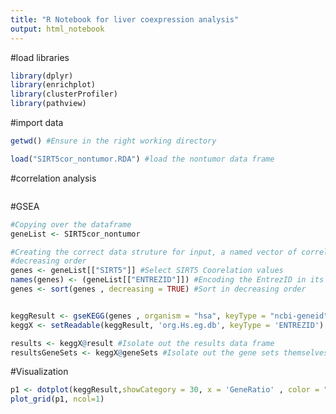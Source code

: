 ```yaml
---
title: "R Notebook for liver coexpression analysis"
output: html_notebook
---
```


#load libraries

```r
library(dplyr)
library(enrichplot)
library(clusterProfiler)
library(pathview)

```

#import data
```r
getwd() #Ensure in the right working directory

load("SIRT5cor_nontumor.RDA") #load the nontumor data frame
```

#correlation analysis
```r

```

#GSEA
```r

#Copying over the dataframe
geneList <- SIRT5cor_nontumor

#Creating the correct data struture for input, a named vector of correlation values for analysis. Ensured to be sorted in 
#decreasing order
genes <- geneList[["SIRT5"]] #Select SIRT5 Coorelation values 
names(genes) <- (geneList[["ENTREZID"]]) #Encoding the EntrezID in its position as an attribute of a numeric vector
genes <- sort(genes , decreasing = TRUE) #Sort in decreasing order


keggResult <- gseKEGG(genes , organism = "hsa", keyType = "ncbi-geneid") #Conduct gene set analysis using KEGG database
keggX <- setReadable(keggResult, 'org.Hs.eg.db', keyType = 'ENTREZID') #Convert the EntrezID to actual gene names

results <- keggX@result #Isolate out the results data frame
resultsGeneSets <- keggX@geneSets #Isolate out the gene sets themselves

```
#Visualization
```r

p1 <- dotplot(keggResult,showCategory = 30, x = 'GeneRatio' , color = "pvalue", font.size = 12) + ggtitle("dotplot for SIRT5cor_all Data") #Creates a dotplot using the 30 processes with the lowest pvalues
plot_grid(p1, ncol=1)

```


